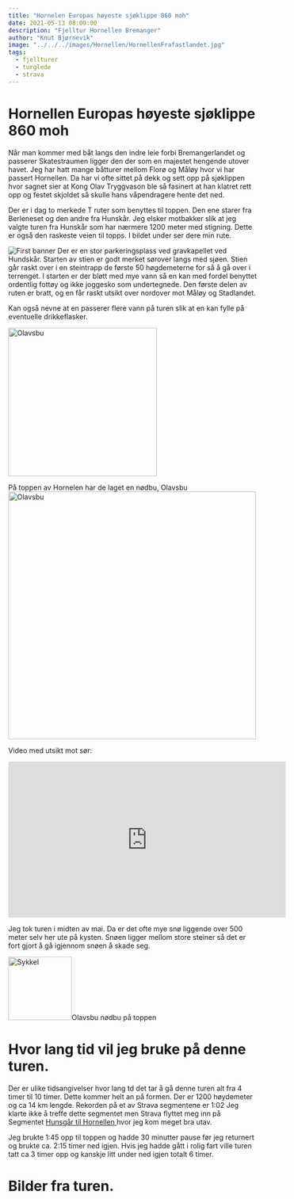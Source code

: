 ```yaml
---
title: "Hornelen Europas høyeste sjøklippe 860 moh"
date: 2021-05-13 08:00:00
description: "Fjelltur Hornellen Bremanger"
author: "Knut Bjørnevik"
image: "../../../images/Hornellen/HornellenFrafastlandet.jpg"
tags:
  - fjellturer
  - turglede
  - strava
---
```


<h1>Hornellen Europas høyeste sjøklippe 860 moh</h1>

Når man kommer med båt langs den indre leie forbi Bremangerlandet og passerer Skatestraumen ligger den der som en majestet hengende utover havet. 
Jeg har hatt mange båtturer mellom Florø og Måløy hvor vi har passert Hornellen. Da har vi ofte sittet på dekk
og sett opp på sjøklippen hvor sagnet sier at  Kong Olav Tryggvason ble så fasinert at han klatret rett opp og festet skjoldet så skulle hans våpendragere hente det ned. 

Der er i dag to merkede T ruter som benyttes til toppen. Den ene starer fra Berleneset og den andre fra Hunskår. 
Jeg elsker motbakker slik at jeg valgte turen fra Hunskår som har nærmere 1200 meter med stigning. Dette er også den raskeste veien til topps. I bildet under ser dere min rute.

![First banner](../../../images/Hornellen/KartogminRute.jpg)
Der er en stor parkeringsplass ved gravkapellet ved Hundskår. 
Starten av stien er godt merket sørover langs med sjøen. 
Stien går raskt over i en steintrapp de første 50 høgdemeterne for så å gå over i terrenget. 
I starten er der bløtt med mye vann så en kan med fordel benyttet ordentlig fottøy og ikke joggesko som undertegnede. 
Den første delen av ruten er bratt, og en får raskt utsikt over nordover mot Måløy og Stadlandet.

Kan også nevne at en passerer flere vann på turen slik at en kan fylle på eventuelle drikkeflasker. 

<image src="../../../images/Hornellen/Moloyihorisonten.jpg" alt="Olavsbu" style="width:300px"> </image>

På toppen av Hornelen har de laget en nødbu, Olavsbu
<image src="../../../images/Hornellen/Olavsbu.jpg" alt="Olavsbu" style="width:500px"> </image>

Video med utsikt mot sør:

<iframe width="560" height="315" src="https://www.youtube.com/embed/E_CDp4hR8LE" title="YouTube video player" frameborder="0" allow="accelerometer; autoplay; clipboard-write; encrypted-media; gyroscope; picture-in-picture" allowfullscreen></iframe>

Jeg tok turen i midten av mai. Da er det ofte mye snø liggende over 500 meter selv her ute på kysten. Snøen ligger mellom store steiner så det er fort gjort å gå igjennom snøen å skade seg. 


<img src="../../../images/Hornellen/SnopaHornellen.jpg" alt="Sykkel" style="width:128px;height:128px;">Olavsbu nødbu på toppen  </img>


<h1>Hvor lang tid vil jeg bruke på denne turen.</h1>
Der er ulike tidsangivelser hvor lang td det tar å gå denne turen alt fra 4 timer til 10 timer. Dette kommer helt an på formen. Der er 1200 høydemeter og ca 14 km lengde.
Rekorden på et av Strava segmentene er 1:02 
Jeg klarte ikke å treffe dette segmentet men Strava flyttet meg inn på Segmentet 
<a target="_blank" rel="noopener noreferrer" href= "https://www.strava.com/segments/25099137?filter=overall">Hunsgår til Hornellen </a> 
hvor jeg kom meget bra utav. 

Jeg brukte 1:45 opp til toppen og hadde 30 minutter pause før jeg returnert og brukte ca. 2:15 timer ned igjen. 
Hvis jeg hadde gått i rolig fart ville turen tatt ca 3 timer opp og kanskje litt under ned igjen totalt 6 timer. 

<h1>Bilder fra turen.</h1>
<Hornellen/>
